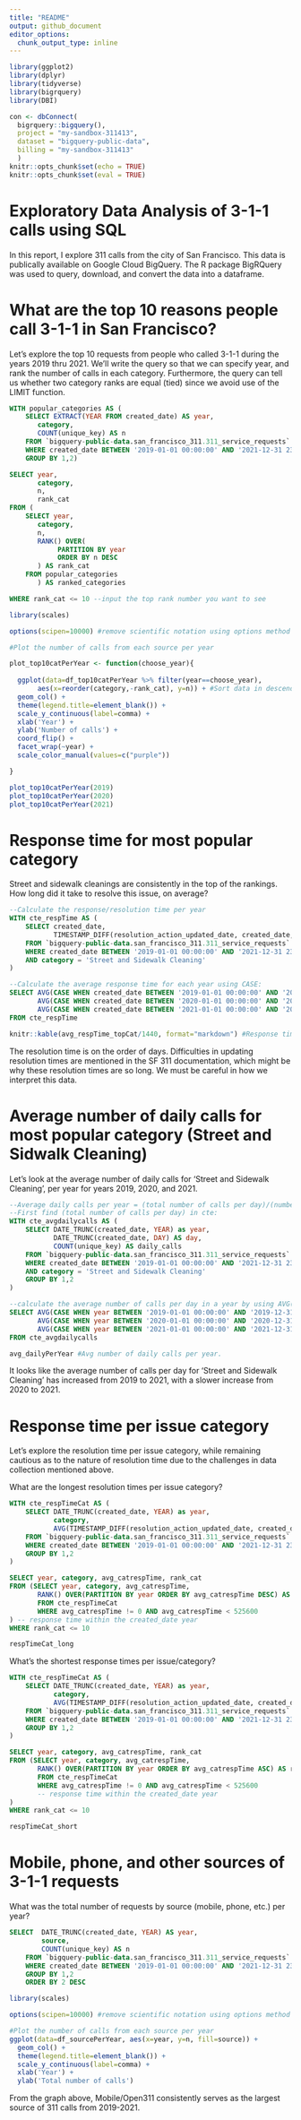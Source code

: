 ```yaml
---
title: "README"
output: github_document
editor_options: 
  chunk_output_type: inline
---
```


```r
library(ggplot2)
library(dplyr)
library(tidyverse)
library(bigrquery)
library(DBI)

con <- dbConnect(
  bigrquery::bigquery(),
  project = "my-sandbox-311413",
  dataset = "bigquery-public-data",
  billing = "my-sandbox-311413"
  )
knitr::opts_chunk$set(echo = TRUE)
knitr::opts_chunk$set(eval = TRUE)
```

# Exploratory Data Analysis of 3-1-1 calls using SQL 
In this report, I explore 311 calls from the city of San Francisco. This data is publically available on Google Cloud BigQuery. The R package BigRQuery was used to query, download, and convert the data into a dataframe.  

# What are the top 10 reasons people call 3-1-1 in San Francisco?

Let's explore the top 10 requests from people who called 3-1-1 during the years 2019 thru 2021. We'll write the query so that we can specify year, and rank the number of calls in each category. Furthermore, the query can tell us whether two category ranks are equal (tied) since we avoid use of the LIMIT function.

```sql
WITH popular_categories AS (
    SELECT EXTRACT(YEAR FROM created_date) AS year,
       category,
       COUNT(unique_key) AS n
    FROM `bigquery-public-data.san_francisco_311.311_service_requests` 
    WHERE created_date BETWEEN '2019-01-01 00:00:00' AND '2021-12-31 23:59:59'
    GROUP BY 1,2)

SELECT year,
       category,
       n, 
       rank_cat
FROM (
    SELECT year,
       category,
       n, 
       RANK() OVER(
            PARTITION BY year
            ORDER BY n DESC
       ) AS rank_cat
    FROM popular_categories
       ) AS ranked_categories

WHERE rank_cat <= 10 --input the top rank number you want to see
```

```r
library(scales)

options(scipen=10000) #remove scientific notation using options method

#Plot the number of calls from each source per year

plot_top10catPerYear <- function(choose_year){
  
  ggplot(data=df_top10catPerYear %>% filter(year==choose_year),
       aes(x=reorder(category,-rank_cat), y=n)) + #Sort data in descending order
  geom_col() +
  theme(legend.title=element_blank()) +
  scale_y_continuous(label=comma) +
  xlab('Year') +
  ylab('Number of calls') + 
  coord_flip() + 
  facet_wrap(~year) + 
  scale_color_manual(values=c("purple"))

}

plot_top10catPerYear(2019)
plot_top10catPerYear(2020)
plot_top10catPerYear(2021)

```

# Response time for most popular category
Street and sidewalk cleanings are consistently in the top of the rankings. How long did it take to resolve this issue, on average?

```sql
--Calculate the response/resolution time per year
WITH cte_respTime AS (
    SELECT created_date,
           TIMESTAMP_DIFF(resolution_action_updated_date, created_date, MINUTE) AS respTime
    FROM `bigquery-public-data.san_francisco_311.311_service_requests` 
    WHERE created_date BETWEEN '2019-01-01 00:00:00' AND '2021-12-31 23:59:59'
    AND category = 'Street and Sidewalk Cleaning'
)

--Calculate the average response time for each year using CASE:
SELECT AVG(CASE WHEN created_date BETWEEN '2019-01-01 00:00:00' AND '2019-12-31 23:59:59' THEN respTime ELSE NULL END) AS avg_responseTime_2019,
       AVG(CASE WHEN created_date BETWEEN '2020-01-01 00:00:00' AND '2020-12-31 23:59:59' THEN respTime ELSE NULL END) AS avg_responseTime_2020,
       AVG(CASE WHEN created_date BETWEEN '2021-01-01 00:00:00' AND '2021-12-31 23:59:59' THEN respTime ELSE NULL END) AS avg_responseTime_2021
FROM cte_respTime
```

```r
knitr::kable(avg_respTime_topCat/1440, format="markdown") #Response time is in minutes. Divided by 1440 to get response time in number of days.
```
The resolution time is on the order of days. Difficulties in updating resolution times are mentioned in the SF 311 documentation, which might be why these resolution times are so long. We must be careful in how we interpret this data.

# Average number of daily calls for most popular category (Street and Sidwalk Cleaning)
Let's look at the average number of daily calls for 'Street and Sidewalk Cleaning', per year for years 2019, 2020, and 2021.

```sql
--Average daily calls per year = (total number of calls per day)/(number of days)
--First find (total number of calls per day) in cte:
WITH cte_avgdailycalls AS (
    SELECT DATE_TRUNC(created_date, YEAR) as year,
           DATE_TRUNC(created_date, DAY) AS day,
           COUNT(unique_key) AS daily_calls
    FROM `bigquery-public-data.san_francisco_311.311_service_requests`
    WHERE created_date BETWEEN '2019-01-01 00:00:00' AND '2021-12-31 23:59:59'
    AND category = 'Street and Sidewalk Cleaning'
    GROUP BY 1,2
)

--calculate the average number of calls per day in a year by using AVG() 
SELECT AVG(CASE WHEN year BETWEEN '2019-01-01 00:00:00' AND '2019-12-31 23:59:59' THEN daily_calls ELSE NULL END) AS avg_dailycalls2019,
       AVG(CASE WHEN year BETWEEN '2020-01-01 00:00:00' AND '2020-12-31 23:59:59' THEN daily_calls ELSE NULL END) AS avg_dailycalls2020,
       AVG(CASE WHEN year BETWEEN '2021-01-01 00:00:00' AND '2021-12-31 23:59:59' THEN daily_calls ELSE NULL END) AS avg_dailycalls2021
FROM cte_avgdailycalls
```

```r
avg_dailyPerYear #Avg number of daily calls per year.
```

It looks like the average number of calls per day for 'Street and Sidewalk Cleaning' has increased from 2019 to 2021, with a slower increase from 2020 to 2021. 

# Response time per issue category
Let's explore the resolution time per issue category, while remaining cautious as to the nature of resolution time due to the challenges in data collection mentioned above. 

What are the longest resolution times per issue category? 

```sql
WITH cte_respTimeCat AS (
    SELECT DATE_TRUNC(created_date, YEAR) as year,
           category, 
           AVG(TIMESTAMP_DIFF(resolution_action_updated_date, created_date, MINUTE)) AS avg_catrespTime
    FROM `bigquery-public-data.san_francisco_311.311_service_requests` 
    WHERE created_date BETWEEN '2019-01-01 00:00:00' AND '2021-12-31 23:59:59'
    GROUP BY 1,2
)

SELECT year, category, avg_catrespTime, rank_cat
FROM (SELECT year, category, avg_catrespTime, 
       RANK() OVER(PARTITION BY year ORDER BY avg_catrespTime DESC) AS rank_cat
       FROM cte_respTimeCat
       WHERE avg_catrespTime != 0 AND avg_catrespTime < 525600 
) -- response time within the created_date year
WHERE rank_cat <= 10
```

```r
respTimeCat_long
```

What's the shortest response times per issue/category?

```sql
WITH cte_respTimeCat AS (
    SELECT DATE_TRUNC(created_date, YEAR) as year,
           category, 
           AVG(TIMESTAMP_DIFF(resolution_action_updated_date, created_date, MINUTE)) AS avg_catrespTime
    FROM `bigquery-public-data.san_francisco_311.311_service_requests` 
    WHERE created_date BETWEEN '2019-01-01 00:00:00' AND '2021-12-31 23:59:59'
    GROUP BY 1,2
)

SELECT year, category, avg_catrespTime, rank_cat
FROM (SELECT year, category, avg_catrespTime, 
       RANK() OVER(PARTITION BY year ORDER BY avg_catrespTime ASC) AS rank_cat
       FROM cte_respTimeCat
       WHERE avg_catrespTime != 0 AND avg_catrespTime < 525600 
       -- response time within the created_date year
)
WHERE rank_cat <= 10
```

```r
respTimeCat_short
```

# Mobile, phone, and other sources of 3-1-1 requests

What was the total number of requests by source (mobile, phone, etc.) per year?

```sql
SELECT  DATE_TRUNC(created_date, YEAR) AS year,
        source,
        COUNT(unique_key) AS n
    FROM `bigquery-public-data.san_francisco_311.311_service_requests` 
    WHERE created_date BETWEEN '2019-01-01 00:00:00' AND '2021-12-31 23:59:59'
    GROUP BY 1,2
    ORDER BY 2 DESC
```

```r
library(scales)

options(scipen=10000) #remove scientific notation using options method

#Plot the number of calls from each source per year
ggplot(data=df_sourcePerYear, aes(x=year, y=n, fill=source)) + 
  geom_col() +
  theme(legend.title=element_blank()) +
  scale_y_continuous(label=comma) +
  xlab('Year') +
  ylab('Total number of calls') 
```
From the graph above, Mobile/Open311 consistently serves as the largest source of 311 calls from 2019-2021.


